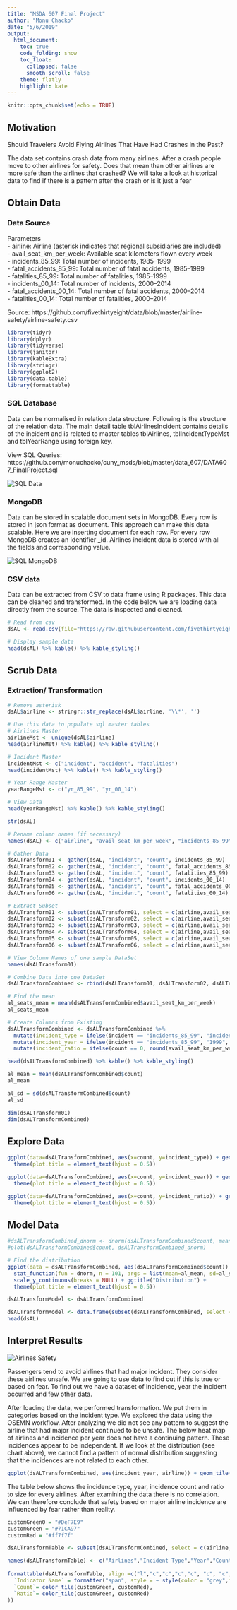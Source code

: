 ```yaml
---
title: "MSDA 607 Final Project"
author: "Monu Chacko"
date: "5/6/2019"
output: 
  html_document:
    toc: true
    code_folding: show
    toc_float:
      collapsed: false
      smooth_scroll: false
    theme: flatly
    highlight: kate
---
```


```r
knitr::opts_chunk$set(echo = TRUE)
```

## Motivation

Should Travelers Avoid Flying Airlines That Have Had Crashes in the Past?

The data set contains crash data from many airlines. After a crash people move to other airlines for safety. Does that mean than other airlines are more safe than the airlines that crashed? We will take a look at historical data to find if there is a pattern after the crash or is it just a fear

## Obtain Data

### Data Source

Parameters <br/>
- airline: Airline (asterisk indicates that regional subsidiaries are included) <br/>
- avail_seat_km_per_week:	Available seat kilometers flown every week <br/>
- incidents_85_99: Total number of incidents, 1985–1999 <br/>
- fatal_accidents_85_99: Total number of fatal accidents, 1985–1999 <br/>
- fatalities_85_99: Total number of fatalities, 1985–1999 <br/>
- incidents_00_14: Total number of incidents, 2000–2014 <br/>
- fatal_accidents_00_14: Total number of fatal accidents, 2000–2014 <br/>
- fatalities_00_14: Total number of fatalities, 2000–2014 <br/>

Source: https://github.com/fivethirtyeight/data/blob/master/airline-safety/airline-safety.csv

```r
library(tidyr)
library(dplyr)
library(tidyverse)
library(janitor)
library(kableExtra)
library(stringr)
library(ggplot2)
library(data.table)
library(formattable)
```

### SQL Database

Data can be normalised in relation data structure. Following is the structure of the relation data. The main detail table tblAirlinesIncident contains details of the incident and is related to master tables tblAirlines, tblIncidentTypeMst and tblYearRange using foreign key.

View SQL Queries: https://github.com/monuchacko/cuny_msds/blob/master/data_607/DATA607_FinalProject.sql 

<img src="https://github.com/monuchacko/cuny_msds/blob/master/data_607/Images/DATA607_db.png?raw=true" alt="SQL Data" />

### MongoDB

Data can be stored in scalable document sets in MongoDB. Every row is stored in json format as document. This approach can make this data scalable. Here we are inserting document for each row. For every row MongoDB creates an identifier _id. Airlines incident data is stored with all the fields and corresponding value. 

<img src="https://github.com/monuchacko/cuny_msds/blob/master/data_607/Images/DATA607_mongodb.png?raw=true" alt="SQL MongoDB" />

### CSV data

Data can be extracted from CSV to data frame using R packages. This data can be cleaned and transformed. In the code below we are loading data directly from the source. The data is inspected and cleaned.

```r
# Read from csv
dsAL <- read.csv(file="https://raw.githubusercontent.com/fivethirtyeight/data/master/airline-safety/airline-safety.csv", header=TRUE, sep=",", stringsAsFactors=FALSE)

# Display sample data
head(dsAL) %>% kable() %>% kable_styling()
```

## Scrub Data

### Extraction/ Transformation

```r

# Remove asterisk
dsAL$airline <- stringr::str_replace(dsAL$airline, '\\*', '')

# Use this data to populate sql master tables
# Airlines Master
airlineMst <- unique(dsAL$airline)
head(airlineMst) %>% kable() %>% kable_styling()

# Incident Master
incidentMst <- c("incident", "accident", "fatalities")
head(incidentMst) %>% kable() %>% kable_styling()

# Year Range Master
yearRangeMst <- c("yr_85_99", "yr_00_14")

# View Data
head(yearRangeMst) %>% kable() %>% kable_styling()

```


```r
str(dsAL)

# Rename column names (if necessary)
names(dsAL) <- c("airline", "avail_seat_km_per_week", "incidents_85_99", "fatal_accidents_85_99", "fatalities_85_99", "incidents_00_14", "fatal_accidents_00_14", "fatalities_00_14")

# Gather Data
dsALTransform01 <- gather(dsAL, "incident", "count", incidents_85_99)
dsALTransform02 <- gather(dsAL, "incident", "count", fatal_accidents_85_99)
dsALTransform03 <- gather(dsAL, "incident", "count", fatalities_85_99)
dsALTransform04 <- gather(dsAL, "incident", "count", incidents_00_14)
dsALTransform05 <- gather(dsAL, "incident", "count", fatal_accidents_00_14)
dsALTransform06 <- gather(dsAL, "incident", "count", fatalities_00_14)

# Extract Subset
dsALTransform01 <- subset(dsALTransform01, select = c(airline,avail_seat_km_per_week,incident,count) )
dsALTransform02 <- subset(dsALTransform02, select = c(airline,avail_seat_km_per_week,incident,count) )
dsALTransform03 <- subset(dsALTransform03, select = c(airline,avail_seat_km_per_week,incident,count) )
dsALTransform04 <- subset(dsALTransform04, select = c(airline,avail_seat_km_per_week,incident,count) )
dsALTransform05 <- subset(dsALTransform05, select = c(airline,avail_seat_km_per_week,incident,count) )
dsALTransform06 <- subset(dsALTransform06, select = c(airline,avail_seat_km_per_week,incident,count) )

# View Column Names of one sample DataSet
names(dsALTransform01)

# Combine Data into one DataSet
dsALTransformCombined <- rbind(dsALTransform01, dsALTransform02, dsALTransform03, dsALTransform04, dsALTransform05, dsALTransform06)

# Find the mean
al_seats_mean = mean(dsALTransformCombined$avail_seat_km_per_week)
al_seats_mean

# Create Columns from Existing
dsALTransformCombined <- dsALTransformCombined %>% 
  mutate(incident_type = ifelse(incident == "incidents_85_99", "incident", ifelse(incident == "fatal_accidents_85_99", "fatal_accident", ifelse(incident == "fatalities_85_99", "fatalities", ifelse(incident == "incidents_00_14", "incident", ifelse(incident == "fatal_accidents_00_14", "fatal_accident", ifelse(incident == "fatalities_00_14", "fatalities", ""))))))) %>% 
  mutate(incident_year = ifelse(incident == "incidents_85_99", "1999", ifelse(incident == "fatal_accidents_85_99", "1999", ifelse(incident == "fatalities_85_99", "1999", ifelse(incident == "incidents_00_14", "2014", ifelse(incident == "fatal_accidents_00_14", "2014", ifelse(incident == "fatalities_00_14", "2014", ""))))))) %>% 
  mutate(incident_ratio = ifelse(count == 0, round(avail_seat_km_per_week/1000000, 0), round((avail_seat_km_per_week/1000000)/count, 0) ))

head(dsALTransformCombined) %>% kable() %>% kable_styling()

al_mean = mean(dsALTransformCombined$count)
al_mean

al_sd = sd(dsALTransformCombined$count)
al_sd

dim(dsALTransform01)
dim(dsALTransformCombined)

```


## Explore Data

```r
ggplot(data=dsALTransformCombined, aes(x=count, y=incident_type)) + geom_point(aes(count, incident_type), color = "#FC4E07") + ylab("Incident Type") + xlab("Count") + ggtitle("Incident Type vs Count") +
  theme(plot.title = element_text(hjust = 0.5))

ggplot(data=dsALTransformCombined, aes(x=count, y=incident_year)) + geom_point(aes(count, incident_year), color = "#FC4E07") + ylab("Incident Year") + xlab("Count") + ggtitle("Incident Year vs Count") +
  theme(plot.title = element_text(hjust = 0.5))

ggplot(data=dsALTransformCombined, aes(x=count, y=incident_ratio)) + geom_line(aes(size=incident_ratio), color = "#FC4E07") + ylab("Incident Ratio") + xlab("Count") + ggtitle("Incident Ratio vs Count") +
  theme(plot.title = element_text(hjust = 0.5))
```

## Model Data

```r
#dsALTransformCombined_dnorm <- dnorm(dsALTransformCombined$count, mean=al_mean, sd=al_sd)
#plot(dsALTransformCombined$count, dsALTransformCombined_dnorm)

# Find the distribution
ggplot(data = dsALTransformCombined, aes(dsALTransformCombined$count)) +
  stat_function(fun = dnorm, n = 101, args = list(mean=al_mean, sd=al_sd)) + ylab("") + xlab("Count") +
  scale_y_continuous(breaks = NULL) + ggtitle("Distribution") +
  theme(plot.title = element_text(hjust = 0.5))
```



```r
dsALTransformModel <- dsALTransformCombined

dsALTransformModel <- data.frame(subset(dsALTransformCombined, select = c(airline,incident_type,count)))
head(dsAL)
```

## Interpret Results

<img src="https://github.com/monuchacko/cuny_msds/blob/master/data_607/Images/airlines_safety.png?raw=true" alt="Airlines Safety" />

Passengers tend to avoid airlines that had major incident. They consider these airlines unsafe. We are going to use data to find out if this is true or based on fear. To find out we have a dataset of incidence, year the incident occurred and few other data.

After loading the data, we performed transformation. We put them in categories based on the incident type. We explored the data using the OSEMN workflow. After analyzing we did not see any pattern to suggest the airline that had major incident continued to be unsafe. The below heat map of airlines and incidence per year does not have a continuing pattern. These incidences appear to be independent. If we look at the distribution (see chart above), we cannot find a pattern of normal distribution suggesting that the incidences are not related to each other.


```r
ggplot(dsALTransformCombined, aes(incident_year, airline)) + geom_tile(aes(fill = count), colour = "white") + scale_fill_gradient(low = "white", high = "steelblue") + theme(text = element_text(size=7), axis.text.x = element_text(angle=90, hjust=1)) + ylab("Airlines") + xlab("Incident Year") + ggtitle("Incidence per Year Heat Map ") + theme(plot.title = element_text(hjust = 0.5))
```

The table below shows the incidence type, year, incidence count and ratio to size for every airlines. After examining the data there is no correlation. We can therefore conclude that safety based on major airline incidence are influenced by fear rather than reality.  

```r
customGreen0 = "#DeF7E9"
customGreen = "#71CA97"
customRed = "#ff7f7f"

dsALTransformTable <- subset(dsALTransformCombined, select = c(airline,incident_type,incident_year,count,incident_ratio))

names(dsALTransformTable) <- c("Airlines","Incident Type","Year","Count","Ratio")
  
formattable(dsALTransformTable, align =c("l","c","c","c","c", "c", "c", "c", "r"), list(
  `Indicator Name` = formatter("span", style = ~ style(color = "grey",font.weight = "bold")), 
  `Count`= color_tile(customGreen, customRed),
  `Ratio`= color_tile(customGreen, customRed)
))
```


